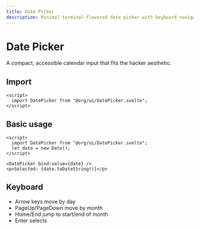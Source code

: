 ```yaml
---
title: Date Picker
description: Minimal terminal-flavored date picker with keyboard navigation.
---
```


# Date Picker

A compact, accessible calendar input that fits the hacker aesthetic.

## Import

```svelte
<script>
  import DatePicker from "@org/ui/DatePicker.svelte";
</script>
```

## Basic usage

```svelte preview
<script>
  import DatePicker from "@org/ui/DatePicker.svelte";
  let date = new Date();
</script>

<DatePicker bind:value={date} />
<p>Selected: {date.toDateString()}</p>
```

## Keyboard

- Arrow keys move by day
- PageUp/PageDown move by month
- Home/End jump to start/end of month
- Enter selects
